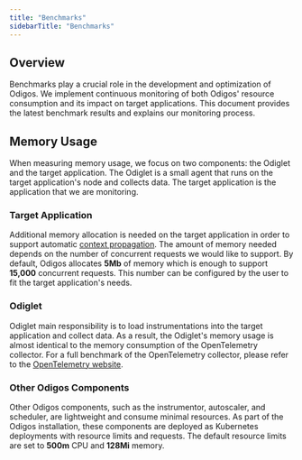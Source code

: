 ```yaml
---
title: "Benchmarks"
sidebarTitle: "Benchmarks"
---
```


## Overview

Benchmarks play a crucial role in the development and optimization of Odigos.
We implement continuous monitoring of both Odigos' resource consumption and its impact on target applications.
This document provides the latest benchmark results and explains our monitoring process.

## Memory Usage

When measuring memory usage, we focus on two components: the Odiglet and the target application.
The Odiglet is a small agent that runs on the target application's node and collects data.
The target application is the application that we are monitoring.

### Target Application
Additional memory allocation is needed on the target application in order to support automatic [context propagation](https://opentelemetry.io/docs/concepts/context-propagation/).
The amount of memory needed depends on the number of concurrent requests we would like to support.
By default, Odigos allocates **5Mb** of memory which is enough to support **15,000** concurrent requests.
This number can be configured by the user to fit the target application's needs.

### Odiglet

Odiglet main responsibility is to load instrumentations into the target application and collect data.
As a result, the Odiglet's memory usage is almost identical to the memory consumption of the OpenTelemetry collector.
For a full benchmark of the OpenTelemetry collector, please refer to the [OpenTelemetry website](https://opentelemetry.io/docs/collector/benchmarks/).

### Other Odigos Components

Other Odigos components, such as the instrumentor, autoscaler, and scheduler, are lightweight and consume minimal resources.
As part of the Odigos installation, these components are deployed as Kubernetes deployments with resource limits and requests.
The default resource limits are set to **500m** CPU and **128Mi** memory.
